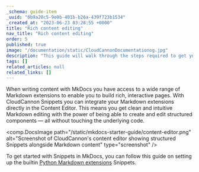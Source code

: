 ```yaml
---
_schema: guide-item
_uuid: "0b9a20c5-9e0b-401b-b26a-439f723b1534"
_created_at: "2023-06-23 03:28:55 +0000"
title: "Rich content editing"
nav_title: "Rich content editing"
order: 5
published: true
image: "/documentation/static/CloudCannonDocumentationog.jpg"
description: "This guide will walk through the steps required to get your MkDocs site built, editable and live on CloudCannon."
tags: []
related_articles: null
related_links: []
---
```


When writing content with MkDocs you have access to a wide range of Markdown extensions to
enable you to build rich, interactive pages. With CloudCannon Snippets you can integrate your
Markdown extensions directly in the Content Editor. This means you get clean and intuitive Markdown
editing with the power of being able to create and edit structured components — all without
touching the underlying code.

<comp.DocsImage
  path="/static/mkdocs-starter-guide/content-editor.png"
  alt="Screenshot of CloudCannon's content editor showing structured Snippets alongside Markdown content"
  type="screenshot"
/>

To get started with Snippets in MkDocs, you can follow this guide on setting up the builtin
[Python Markdown extensions](/documentation/articles/editing-with-python-markdown/) Snippets.
